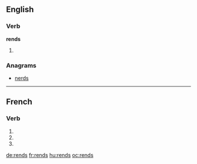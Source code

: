 ==English==

===Verb===
'''rends'''

# {{en-third-person singular of|rend}}

===Anagrams===
* [[nerds#English|nerds]]

----

==French==

===Verb===
{{fr-verb-form}}

# {{conjugation of|rendre||1|s|pres|ind|lang=fr}}
# {{conjugation of|rendre||2|s|pres|ind|lang=fr}}
# {{conjugation of|rendre||2|s|imp|lang=fr}}

[[de:rends]]
[[fr:rends]]
[[hu:rends]]
[[oc:rends]]